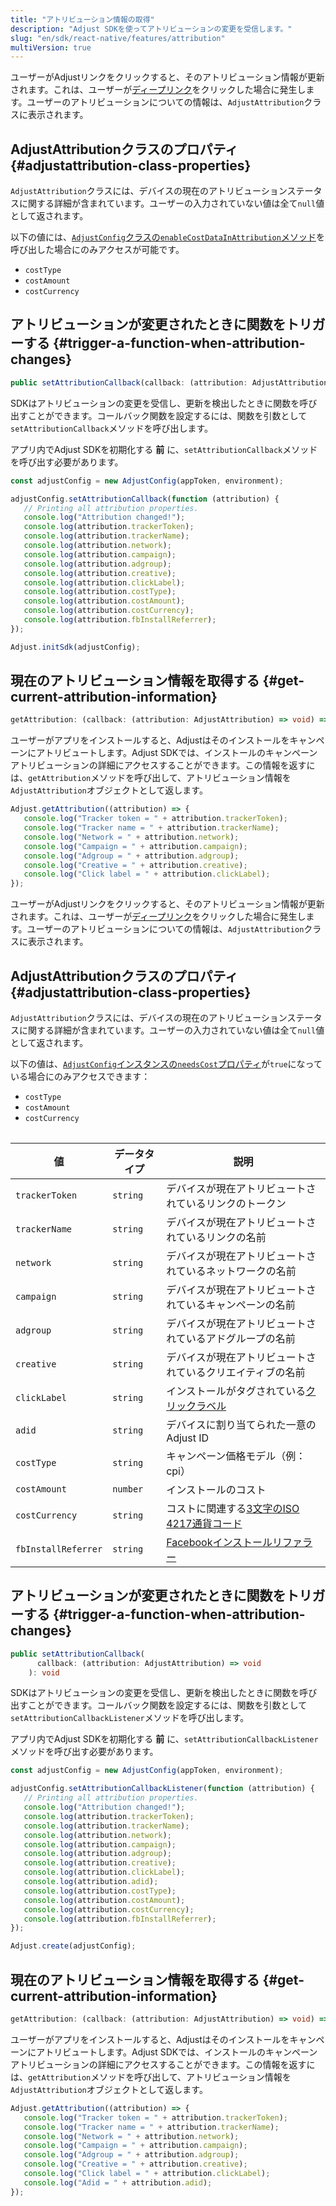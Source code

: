 ```yaml
---
title: "アトリビューション情報の取得"
description: "Adjust SDKを使ってアトリビューションの変更を受信します。"
slug: "en/sdk/react-native/features/attribution"
multiVersion: true
---
```

<sdkversion version="v5"> 

ユーザーがAdjustリンクをクリックすると、そのアトリビューション情報が更新されます。これは、ユーザーが[ディープリンク](https://help.adjust.com/en/article/deep-links)をクリックした場合に発生します。ユーザーのアトリビューションについての情報は、`AdjustAttribution`クラスに表示されます。

AdjustAttributionクラスのプロパティ \{\#adjustattribution\-class\-properties\}
--------------------------------------------------------------------------

`AdjustAttribution`クラスには、デバイスの現在のアトリビューションステータスに関する詳細が含まれています。ユーザーの入力されていない値は全て`null`値として返されます。
<callout type="note"> 

以下の値には、[`AdjustConfig`クラスの`enableCostDataInAttribution`メソッド](/en/sdk/react-native/configuration#enable-cost-data-sending)を呼び出した場合にのみアクセスが可能です。

* `costType`
* `costAmount`
* `costCurrency`

</Callout> 

アトリビューションが変更されたときに関数をトリガーする \{\#trigger\-a\-function\-when\-attribution\-changes\}
------------------------------------------------------------------------------------------

<codeblock title="プロパティ宣言"> 

```ts
public setAttributionCallback(callback: (attribution: AdjustAttribution) => void): void
```

</CodeBlock> 

SDKはアトリビューションの変更を受信し、更新を検出したときに関数を呼び出すことができます。コールバック関数を設定するには、関数を引数として`setAttributionCallback`メソッドを呼び出します。
<callout type="important"> 

アプリ内でAdjust SDKを初期化する **前** に、`setAttributionCallback`メソッドを呼び出す必要があります。
</Callout> <codeblock highlight="{range: 3-18}"> 

```jsx
const adjustConfig = new AdjustConfig(appToken, environment);

adjustConfig.setAttributionCallback(function (attribution) {
   // Printing all attribution properties.
   console.log("Attribution changed!");
   console.log(attribution.trackerToken);
   console.log(attribution.trackerName);
   console.log(attribution.network);
   console.log(attribution.campaign);
   console.log(attribution.adgroup);
   console.log(attribution.creative);
   console.log(attribution.clickLabel);
   console.log(attribution.costType);
   console.log(attribution.costAmount);
   console.log(attribution.costCurrency);
   console.log(attribution.fbInstallReferrer);
});

Adjust.initSdk(adjustConfig);
```

</CodeBlock> 

現在のアトリビューション情報を取得する \{\#get\-current\-attribution\-information\}
----------------------------------------------------------------------

<codeblock title="メソッドシグネチャー"> 

```ts
getAttribution: (callback: (attribution: AdjustAttribution) => void) => void
```

</CodeBlock> 

ユーザーがアプリをインストールすると、Adjustはそのインストールをキャンペーンにアトリビュートします。Adjust SDKでは、インストールのキャンペーンアトリビューションの詳細にアクセスすることができます。この情報を返すには、`getAttribution`メソッドを呼び出して、アトリビューション情報を`AdjustAttribution`オブジェクトとして返します。

```jsx
Adjust.getAttribution((attribution) => {
   console.log("Tracker token = " + attribution.trackerToken);
   console.log("Tracker name = " + attribution.trackerName);
   console.log("Network = " + attribution.network);
   console.log("Campaign = " + attribution.campaign);
   console.log("Adgroup = " + attribution.adgroup);
   console.log("Creative = " + attribution.creative);
   console.log("Click label = " + attribution.clickLabel);
});
```

</SdkVersion> <sdkversion version="v4"> 

ユーザーがAdjustリンクをクリックすると、そのアトリビューション情報が更新されます。これは、ユーザーが[ディープリンク](https://help.adjust.com/en/article/deep-links)をクリックした場合に発生します。ユーザーのアトリビューションについての情報は、`AdjustAttribution`クラスに表示されます。

AdjustAttributionクラスのプロパティ \{\#adjustattribution\-class\-properties\}
--------------------------------------------------------------------------

`AdjustAttribution`クラスには、デバイスの現在のアトリビューションステータスに関する詳細が含まれています。ユーザーの入力されていない値は全て`null`値として返されます。
<callout type="note"> 

以下の値は、[`AdjustConfig`インスタンスの`needsCost`プロパティ](/en/sdk/react-native/configuration#enable-cost-data-sending)が`true`になっている場合にのみアクセスできます：

* `costType`
* `costAmount`
* `costCurrency`

</Callout> <table> 

|          値          |  データタイプ  |                                          説明                                           |
|---------------------|----------|---------------------------------------------------------------------------------------|
| `trackerToken`      | `string` | デバイスが現在アトリビュートされているリンクのトークン                                                           |
| `trackerName`       | `string` | デバイスが現在アトリビュートされているリンクの名前                                                             |
| `network`           | `string` | デバイスが現在アトリビュートされているネットワークの名前                                                          |
| `campaign`          | `string` | デバイスが現在アトリビュートされているキャンペーンの名前                                                          |
| `adgroup`           | `string` | デバイスが現在アトリビュートされているアドグループの名前                                                          |
| `creative`          | `string` | デバイスが現在アトリビュートされているクリエイティブの名前                                                         |
| `clickLabel`        | `string` | インストールがタグされている[クリックラベル](https://help.adjust.com/en/article/user-rewards)              |
| `adid`              | `string` | デバイスに割り当てられた一意のAdjust ID                                                              |
| `costType`          | `string` | キャンペーン価格モデル（例：cpi）                                                                    |
| `costAmount`        | `number` | インストールのコスト                                                                            |
| `costCurrency`      | `string` | コストに関連する[3文字のISO 4217通貨コード](https://www.iban.com/currency-codes)                      |
| `fbInstallReferrer` | `string` | [Facebookインストールリファラー](https://developers.facebook.com/docs/app-ads/install-referrer/) |

</Table> 

アトリビューションが変更されたときに関数をトリガーする \{\#trigger\-a\-function\-when\-attribution\-changes\}
------------------------------------------------------------------------------------------

<codeblock title="プロパティ宣言"> 

```ts
public setAttributionCallback(
      callback: (attribution: AdjustAttribution) => void
    ): void
```

</CodeBlock> 

SDKはアトリビューションの変更を受信し、更新を検出したときに関数を呼び出すことができます。コールバック関数を設定するには、関数を引数として`setAttributionCallbackListener`メソッドを呼び出します。
<callout type="important"> 

アプリ内でAdjust SDKを初期化する **前** に、`setAttributionCallbackListener`メソッドを呼び出す必要があります。
</Callout> <codeblock highlight="{range: 3-18}"> 

```jsx
const adjustConfig = new AdjustConfig(appToken, environment);

adjustConfig.setAttributionCallbackListener(function (attribution) {
   // Printing all attribution properties.
   console.log("Attribution changed!");
   console.log(attribution.trackerToken);
   console.log(attribution.trackerName);
   console.log(attribution.network);
   console.log(attribution.campaign);
   console.log(attribution.adgroup);
   console.log(attribution.creative);
   console.log(attribution.clickLabel);
   console.log(attribution.adid);
   console.log(attribution.costType);
   console.log(attribution.costAmount);
   console.log(attribution.costCurrency);
   console.log(attribution.fbInstallReferrer);
});

Adjust.create(adjustConfig);
```

</CodeBlock> 

現在のアトリビューション情報を取得する \{\#get\-current\-attribution\-information\}
----------------------------------------------------------------------

<codeblock title="メソッドシグネチャー"> 

```ts
getAttribution: (callback: (attribution: AdjustAttribution) => void) => void
```

</CodeBlock> 

ユーザーがアプリをインストールすると、Adjustはそのインストールをキャンペーンにアトリビュートします。Adjust SDKでは、インストールのキャンペーンアトリビューションの詳細にアクセスすることができます。この情報を返すには、`getAttribution`メソッドを呼び出して、アトリビューション情報を`AdjustAttribution`オブジェクトとして返します。

```jsx
Adjust.getAttribution((attribution) => {
   console.log("Tracker token = " + attribution.trackerToken);
   console.log("Tracker name = " + attribution.trackerName);
   console.log("Network = " + attribution.network);
   console.log("Campaign = " + attribution.campaign);
   console.log("Adgroup = " + attribution.adgroup);
   console.log("Creative = " + attribution.creative);
   console.log("Click label = " + attribution.clickLabel);
   console.log("Adid = " + attribution.adid);
});
```

</SdkVersion>

